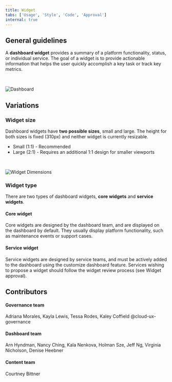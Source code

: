 ```yaml
---
title: Widget
tabs: ['Usage', 'Style', 'Code', 'Approval']
internal: true
---
```



## General guidelines

A <b>dashboard widget</b> provides a summary of a platform functionality, status, or individual service. The goal of a widget is to provide actionable information that helps the user quickly accomplish a key task or track key metrics. 

<br />

<ImageComponent fixed="default">

![Dashboard](images/sample_dashboard.png)

</ImageComponent>

## Variations

### Widget size

Dashboard widgets have <b>two possible sizes</b>, small and large. The height for both sizes is fixed (310px) and neither widget is currently resizable. 

- Small (1:1) - Recommended 
- Large (2:1) - Requires an additional 1:1 design for smaller viewports


<br />

<ImageComponent fixed="default">

![Widget Dimensions](images/widget_dimensions.png)

</ImageComponent>


### Widget type

There are two types of dashboard widgets, <b>core widgets</b> and <b>service widgets</b>. 

#### Core widget

Core widgets are designed by the dashboard team, and are displayed on the dashboard by default. They usually display platform functionality, such as maintenance events or support cases. 

#### Service widget

Service widgets are designed by service teams, and must be actively added to the dashboard using the customize dashboard feature. Services wishing to propose a widget should follow the widget review process (see Widget approval). 


## Contributors


#### Governance team

Adriana Morales, Kayla Lewis, Tessa Rodes, Kaley Coffield @cloud-ux-governance

#### Dashboard team

Arn Hyndman, Nancy Ching, Kala Nenkova, Holman Sze, Jeff Ng, Virginia Nicholson, Denise Heebner


#### Content team

Courtney Bittner


